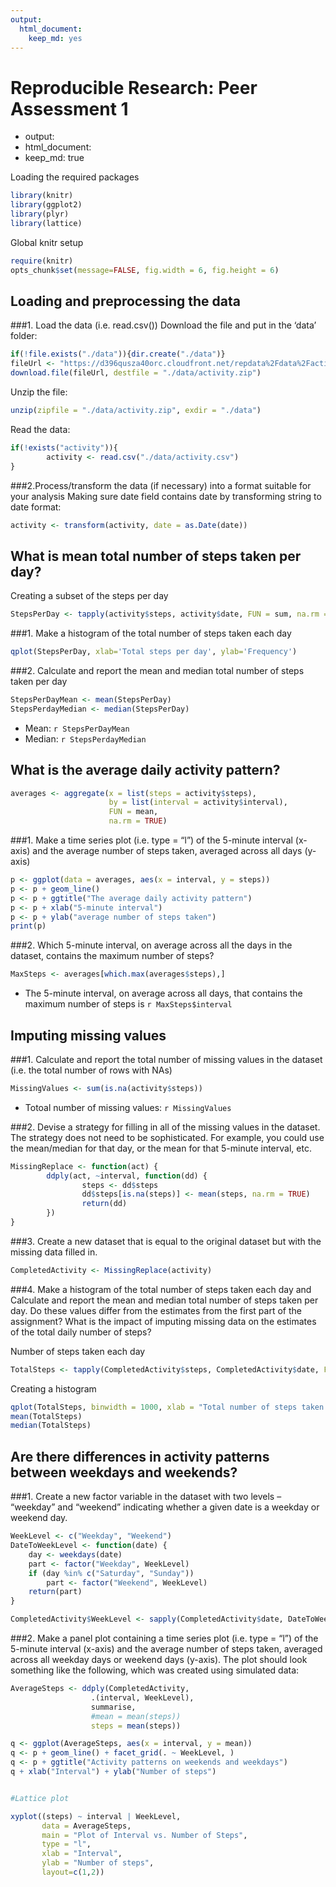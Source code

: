 ```yaml
---
output: 
  html_document: 
    keep_md: yes
---
```


Reproducible Research: Peer Assessment 1
============================================
+    output: 
+    html_document:
+    keep_md: true

Loading the required packages

```r
library(knitr)
library(ggplot2)
library(plyr)
library(lattice)
```

Global knitr setup
```r
require(knitr)
opts_chunk$set(message=FALSE, fig.width = 6, fig.height = 6)
```


## Loading and preprocessing the data

###1. Load the data (i.e. read.csv())
Download the file and put in the 'data' folder:
```r
if(!file.exists("./data")){dir.create("./data")}
fileUrl <- "https://d396qusza40orc.cloudfront.net/repdata%2Fdata%2Factivity.zip" 
download.file(fileUrl, destfile = "./data/activity.zip")
```
Unzip the file:
```r
unzip(zipfile = "./data/activity.zip", exdir = "./data")
```
Read the data:
```r
if(!exists("activity")){
        activity <- read.csv("./data/activity.csv")
}
```

###2.Process/transform the data (if necessary) into a format suitable for your analysis 
Making sure date field contains date by transforming string to date format:
```r
activity <- transform(activity, date = as.Date(date))
```


## What is mean total number of steps taken per day?
Creating a subset of the steps per day
```r
StepsPerDay <- tapply(activity$steps, activity$date, FUN = sum, na.rm = TRUE)
```
###1. Make a histogram of the total number of steps taken each day
```r
qplot(StepsPerDay, xlab='Total steps per day', ylab='Frequency')
```

###2. Calculate and report the mean and median total number of steps taken per day
```r
StepsPerDayMean <- mean(StepsPerDay)
StepsPerdayMedian <- median(StepsPerDay)
```

* Mean: `r StepsPerDayMean`
* Median: `r StepsPerdayMedian`


## What is the average daily activity pattern?
```r
averages <- aggregate(x = list(steps = activity$steps), 
                      by = list(interval = activity$interval),
                      FUN = mean, 
                      na.rm = TRUE)
```
###1. Make a time series plot (i.e. type = "l") of the 5-minute interval (x-axis) and the average number of steps taken, averaged across all days (y-axis)
```r
p <- ggplot(data = averages, aes(x = interval, y = steps)) 
p <- p + geom_line()
p <- p + ggtitle("The average daily activity pattern")
p <- p + xlab("5-minute interval")
p <- p + ylab("average number of steps taken")
print(p)
```

###2. Which 5-minute interval, on average across all the days in the dataset, contains the maximum number of steps?
```r
MaxSteps <- averages[which.max(averages$steps),]
```

- The 5-minute interval, on average across all days, that contains the maximum number of steps is `r MaxSteps$interval`


## Imputing missing values

###1. Calculate and report the total number of missing values in the dataset (i.e. the total number of rows with NAs)
```r
MissingValues <- sum(is.na(activity$steps))
```

* Totoal number of missing values: `r MissingValues`

###2. Devise a strategy for filling in all of the missing values in the dataset. The strategy does not need to be sophisticated. For example, you could use the mean/median for that day, or the mean for that 5-minute interval, etc.
```r
MissingReplace <- function(act) {
        ddply(act, ~interval, function(dd) {
                steps <- dd$steps
                dd$steps[is.na(steps)] <- mean(steps, na.rm = TRUE)
                return(dd)
        })
}
```
###3. Create a new dataset that is equal to the original dataset but with the missing data filled in.
```r
CompletedActivity <- MissingReplace(activity)
```
###4. Make a histogram of the total number of steps taken each day and Calculate and report the mean and median total number of steps taken per day. Do these values differ from the estimates from the first part of the assignment? What is the impact of imputing missing data on the estimates of the total daily number of steps?

Number of steps taken each day
```r
TotalSteps <- tapply(CompletedActivity$steps, CompletedActivity$date, FUN = sum)
```

Creating a histogram
```r
qplot(TotalSteps, binwidth = 1000, xlab = "Total number of steps taken each day")
mean(TotalSteps)
median(TotalSteps)
```


## Are there differences in activity patterns between weekdays and weekends?

###1. Create a new factor variable in the dataset with two levels -- "weekday" and "weekend" indicating whether a given date is a weekday or weekend day.
```r
WeekLevel <- c("Weekday", "Weekend")
DateToWeekLevel <- function(date) {
    day <- weekdays(date)
    part <- factor("Weekday", WeekLevel)
    if (day %in% c("Saturday", "Sunday"))
        part <- factor("Weekend", WeekLevel)
    return(part)
}

CompletedActivity$WeekLevel <- sapply(CompletedActivity$date, DateToWeekLevel)
```

###2. Make a panel plot containing a time series plot (i.e. type = "l") of the 5-minute interval (x-axis) and the average number of steps taken, averaged across all weekday days or weekend days (y-axis). The plot should look something like the following, which was created using simulated data:

```r
AverageSteps <- ddply(CompletedActivity,
                  .(interval, WeekLevel),
                  summarise,
                  #mean = mean(steps))
                  steps = mean(steps))

q <- ggplot(AverageSteps, aes(x = interval, y = mean))
q <- p + geom_line() + facet_grid(. ~ WeekLevel, )
q <- p + ggtitle("Activity patterns on weekends and weekdays")
q + xlab("Interval") + ylab("Number of steps")


#Lattice plot

xyplot((steps) ~ interval | WeekLevel, 
       data = AverageSteps,
       main = "Plot of Interval vs. Number of Steps", 
       type = "l", 
       xlab = "Interval",
       ylab = "Number of steps",
       layout=c(1,2))

```

